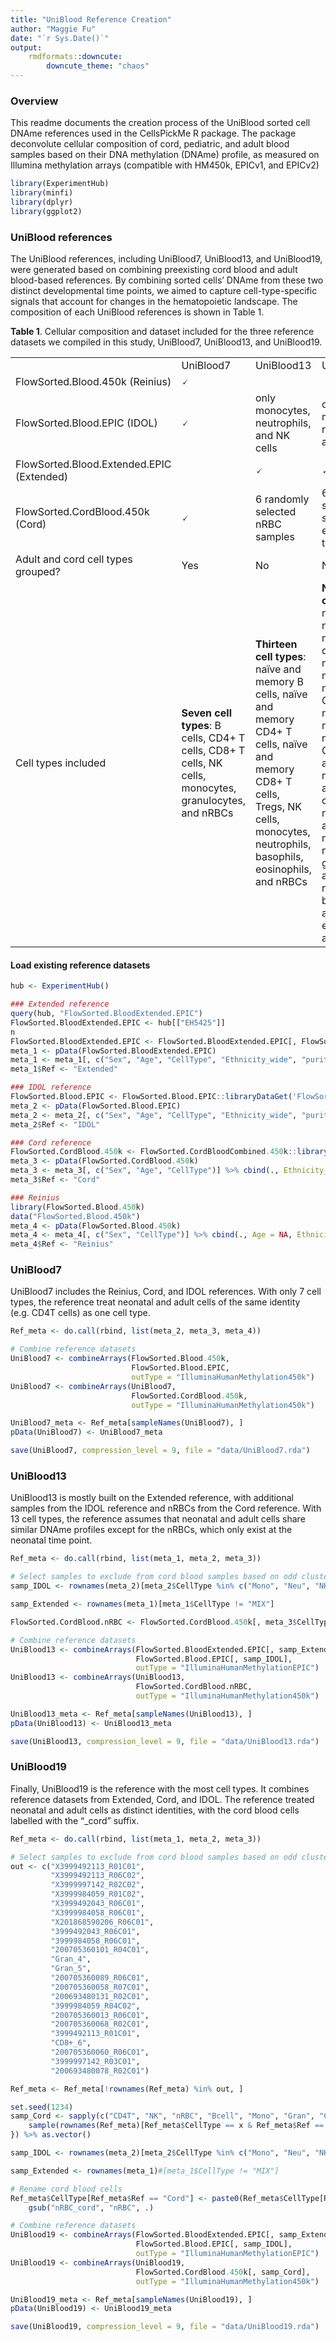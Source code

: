 ```yaml
---
title: "UniBlood Reference Creation"
author: "Maggie Fu"
date: "`r Sys.Date()`"
output: 
    rmdformats::downcute:
        downcute_theme: "chaos"
---
```


### Overview

This readme documents the creation process of the UniBlood sorted cell DNAme references used in the CellsPickMe R package. The package deconvolute cellular composition of cord, pediatric, and adult blood samples based on their DNA methylation (DNAme) profile, as measured on Illumina methylation arrays (compatible with HM450k, EPICv1, and EPICv2)

```r
library(ExperimentHub)
library(minfi)
library(dplyr)
library(ggplot2)
```

### UniBlood references

The UniBlood references, including UniBlood7, UniBlood13, and UniBlood19, were generated based on combining preexisting cord blood and adult blood-based references. By combining sorted cells' DNAme from these two distinct developmental time points, we aimed to capture cell-type-specific signals that account for changes in the hematopoietic landscape. The composition of each UniBlood references is shown in Table 1.

**Table 1**. Cellular composition and dataset included for the three reference datasets we compiled in this study, UniBlood7, UniBlood13, and UniBlood19.

|  |  |  |  |
|----|----|----|----|
|  | UniBlood7 | UniBlood13 | UniBlood19 |
| FlowSorted.Blood.450k (Reinius) | 🗸 |  |  |
| FlowSorted.Blood.EPIC (IDOL) | 🗸 | only monocytes, neutrophils, and NK cells | only monocytes, neutrophils, and NK cells |
| FlowSorted.Blood.Extended.EPIC (Extended) |  | 🗸 | 🗸 |
| FlowSorted.CordBlood.450k (Cord) | 🗸 | 6 randomly selected nRBC samples | 6 randomly selected samples for every cell type |
| Adult and cord cell types grouped? | Yes | No | No |
| Cell types included | **Seven cell types**: B cells, CD4+ T cells, CD8+ T cells, NK cells, monocytes, granulocytes, and nRBCs | **Thirteen cell types**: naïve and memory B cells, naïve and memory CD4+ T cells, naïve and memory CD8+ T cells, Tregs, NK cells, monocytes, neutrophils, basophils, eosinophils, and nRBCs | **Nineteen cell types**: neonatal, naïve, and memory B cells, neonatal, naïve, and memory CD4+ T cells, neonatal, naïve, and memory CD8+ T cells, adult Tregs, neonatal and adult NK cells, neonatal and adult monocytes, neonatal granulocytes, adult neutrophils, basophils, and eosinophils, and nRBCs |

#### Load existing reference datasets

```r
hub <- ExperimentHub()

### Extended reference
query(hub, "FlowSorted.BloodExtended.EPIC")  
FlowSorted.BloodExtended.EPIC <- hub[["EH5425"]]
n
FlowSorted.BloodExtended.EPIC <- FlowSorted.BloodExtended.EPIC[, FlowSorted.BloodExtended.EPIC$Sample_Group != "FlowSorted.Blood.EPIC"]
meta_1 <- pData(FlowSorted.BloodExtended.EPIC)
meta_1 <- meta_1[, c("Sex", "Age", "CellType", "Ethnicity_wide", "purity")]
meta_1$Ref <- "Extended"

### IDOL reference
FlowSorted.Blood.EPIC <- FlowSorted.Blood.EPIC::libraryDataGet('FlowSorted.Blood.EPIC')
meta_2 <- pData(FlowSorted.Blood.EPIC)
meta_2 <- meta_2[, c("Sex", "Age", "CellType", "Ethnicity_wide", "purity")]
meta_2$Ref <- "IDOL"

### Cord reference
FlowSorted.CordBlood.450k <- FlowSorted.CordBloodCombined.450k::libraryDataGet('FlowSorted.CordBloodCombined.450k')
meta_3 <- pData(FlowSorted.CordBlood.450k)
meta_3 <- meta_3[, c("Sex", "Age", "CellType")] %>% cbind(., Ethnicity_wide = NA, purity = NA)
meta_3$Ref <- "Cord"

### Reinius
library(FlowSorted.Blood.450k)
data("FlowSorted.Blood.450k")
meta_4 <- pData(FlowSorted.Blood.450k)
meta_4 <- meta_4[, c("Sex", "CellType")] %>% cbind(., Age = NA, Ethnicity_wide = NA, purity = NA)
meta_4$Ref <- "Reinius"
```

### UniBlood7

UniBlood7 includes the Reinius, Cord, and IDOL references. With only 7 cell types, the reference treat neonatal and adult cells of the same identity (e.g. CD4T cells) as one cell type.

```r
Ref_meta <- do.call(rbind, list(meta_2, meta_3, meta_4))

# Combine reference datasets
UniBlood7 <- combineArrays(FlowSorted.Blood.450k, 
                           FlowSorted.Blood.EPIC, 
                           outType = "IlluminaHumanMethylation450k")
UniBlood7 <- combineArrays(UniBlood7, 
                           FlowSorted.CordBlood.450k, 
                           outType = "IlluminaHumanMethylation450k")

UniBlood7_meta <- Ref_meta[sampleNames(UniBlood7), ]
pData(UniBlood7) <- UniBlood7_meta

save(UniBlood7, compression_level = 9, file = "data/UniBlood7.rda")
```

### UniBlood13

UniBlood13 is mostly built on the Extended reference, with additional samples from the IDOL reference and nRBCs from the Cord reference. With 13 cell types, the reference assumes that neonatal and adult cells share similar DNAme profiles except for the nRBCs, which only exist at the neonatal time point.

```r
Ref_meta <- do.call(rbind, list(meta_1, meta_2, meta_3))

# Select samples to exclude from cord blood samples based on odd clustering from PCA
samp_IDOL <- rownames(meta_2)[meta_2$CellType %in% c("Mono", "Neu", "NK")]

samp_Extended <- rownames(meta_1)[meta_1$CellType != "MIX"]

FlowSorted.CordBlood.nRBC <- FlowSorted.CordBlood.450k[, meta_3$CellType == "nRBC"]

# Combine reference datasets
UniBlood13 <- combineArrays(FlowSorted.BloodExtended.EPIC[, samp_Extended], 
                            FlowSorted.Blood.EPIC[, samp_IDOL], 
                            outType = "IlluminaHumanMethylationEPIC")
UniBlood13 <- combineArrays(UniBlood13, 
                            FlowSorted.CordBlood.nRBC, 
                            outType = "IlluminaHumanMethylation450k")

UniBlood13_meta <- Ref_meta[sampleNames(UniBlood13), ]
pData(UniBlood13) <- UniBlood13_meta

save(UniBlood13, compression_level = 9, file = "data/UniBlood13.rda")
```

### UniBlood19

Finally, UniBlood19 is the reference with the most cell types. It combines reference datasets from Extended, Cord, and IDOL. The reference treated neonatal and adult cells as distinct identities, with the cord blood cells labelled with the "\_cord" suffix.

```r
Ref_meta <- do.call(rbind, list(meta_1, meta_2, meta_3))

# Select samples to exclude from cord blood samples based on odd clustering from PCA
out <- c("X3999492113_R01C01", 
         "X3999492113_R06C02", 
         "X3999997142_R02C02", 
         "X3999984059_R01C02", 
         "X3999492043_R06C01", 
         "X3999984058_R06C01", 
         "X201868590206_R06C01", 
         "3999492043_R06C01", 
         "3999984058_R06C01", 
         "200705360101_R04C01", 
         "Gran_4", 
         "Gran_5", 
         "200705360089_R06C01", 
         "200705360058_R07C01", 
         "200693480131_R02C01", 
         "3999984059_R04C02", 
         "200705360013_R06C01", 
         "200705360068_R02C01", 
         "3999492113_R01C01", 
         "CD8+_6", 
         "200705360060_R06C01", 
         "3999997142_R03C01",
         "200693480078_R02C01")

Ref_meta <- Ref_meta[!rownames(Ref_meta) %in% out, ]

set.seed(1234)
samp_Cord <- sapply(c("CD4T", "NK", "nRBC", "Bcell", "Mono", "Gran", "CD8T", "WBC"), function(x){
    sample(rownames(Ref_meta)[Ref_meta$CellType == x & Ref_meta$Ref == "Cord"], size = 10)
}) %>% as.vector()

samp_IDOL <- rownames(meta_2)[meta_2$CellType %in% c("Mono", "Neu", "NK")]

samp_Extended <- rownames(meta_1)#[meta_1$CellType != "MIX"]

# Rename cord blood cells
Ref_meta$CellType[Ref_meta$Ref == "Cord"] <- paste0(Ref_meta$CellType[Ref_meta$Ref == "Cord"], "_cord") %>%
    gsub("nRBC_cord", "nRBC", .)

# Combine reference datasets
UniBlood19 <- combineArrays(FlowSorted.BloodExtended.EPIC[, samp_Extended], 
                            FlowSorted.Blood.EPIC[, samp_IDOL], 
                            outType = "IlluminaHumanMethylationEPIC")
UniBlood19 <- combineArrays(UniBlood19, 
                            FlowSorted.CordBlood.450k[, samp_Cord], 
                            outType = "IlluminaHumanMethylation450k")

UniBlood19_meta <- Ref_meta[sampleNames(UniBlood19), ]
pData(UniBlood19) <- UniBlood19_meta

save(UniBlood19, compression_level = 9, file = "data/UniBlood19.rda")
```
